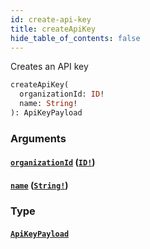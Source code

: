 ```yaml
---
id: create-api-key
title: createApiKey
hide_table_of_contents: false
---
```



Creates an API key

```graphql
createApiKey(
  organizationId: ID!
  name: String!
): ApiKeyPayload
```


### Arguments

#### [`organizationId`](#) ([`ID!`](/swapi/scalars/id))




#### [`name`](#) ([`String!`](/swapi/scalars/string))




### Type

#### [`ApiKeyPayload`](/swapi/objects/api-key-payload)







